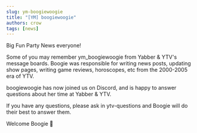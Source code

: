 ```yaml
---
slug: ym-boogiewoogie
title: "[YM] boogiewoogie"
authors: crow
tags: [news]
---
```


Big Fun Party News everyone!

<!-- truncate-->

Some of you may remember ym_boogiewoogie from Yabber & YTV's message boards. Boogie was responsible for writing news posts, updating show pages, writing game reviews, horoscopes, etc from the 2000-2005 era of YTV.

boogiewoogie has now joined us on Discord, and is happy to answer questions about her time at Yabber & YTV.

If you have any questions, please ask in ⁠ytv-questions and Boogie will do their best to answer them.

Welcome Boogie 🙂